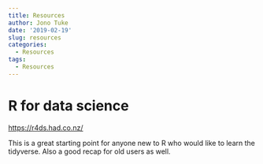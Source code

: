 ```yaml
---
title: Resources
author: Jono Tuke
date: '2019-02-19'
slug: resources
categories:
  - Resources
tags:
  - Resources
---
```


# R for data science

<https://r4ds.had.co.nz/>

This is a great starting point for anyone new to R who would like to learn the tidyverse. Also a good recap for old users as well. 

